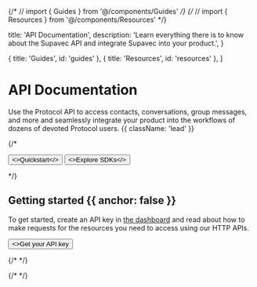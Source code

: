 {/* // import { Guides } from '@/components/Guides' */}
{/* // import { Resources } from '@/components/Resources' */}

  title: 'API Documentation',
  description:
    'Learn everything there is to know about the Supavec API and integrate Supavec into your product.',
}

  { title: 'Guides', id: 'guides' },
  { title: 'Resources', id: 'resources' },
]

<HeroPattern />

# API Documentation

Use the Protocol API to access contacts, conversations, group messages, and more and seamlessly integrate your product into the workflows of dozens of devoted Protocol users. {{ className: 'lead' }}

{/* <div className="not-prose mb-16 mt-6 flex gap-3">
  <Button href="/quickstart" arrow="right">
    <>Quickstart</>
  </Button>
  <Button href="/sdks" variant="outline">
    <>Explore SDKs</>
  </Button>
</div> */}

## Getting started {{ anchor: false }}

To get started, create an API key in [the dashboard](https://www.supavec.com/dashboard) and read about how to make requests for the resources you need to access using our HTTP APIs.

<div className="not-prose">
  <Button href="https://www.supavec.com/dashboard" variant="text" arrow="right">
    <>Get your API key</>
  </Button>
</div>

{/* <Guides /> */}

{/* <Resources /> */}
